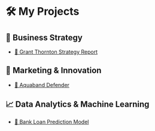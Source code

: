 # 🛠️ My Projects

## 🧭 Business Strategy
- [📌 Grant Thornton Strategy Report](projects/GT.qmd)

## 🎯 Marketing & Innovation
- [🛟 Aquaband Defender](projects/Aquaband.qmd)

## 📈 Data Analytics & Machine Learning
- [🤖 Bank Loan Prediction Model](projects/bank-loans.qmd)
